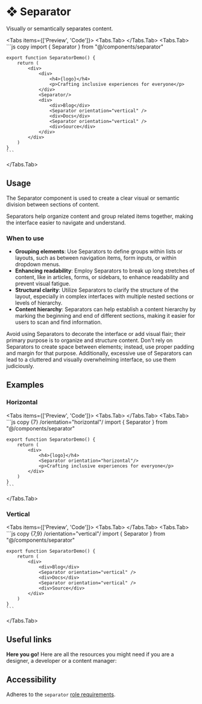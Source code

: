 
# ❖ Separator

Visually or semantically separates content.

<Tabs items={['Preview', 'Code']}>
  <Tabs.Tab>
    <SeparatorPreview />
  </Tabs.Tab>
  <Tabs.Tab>
    ```js copy
    import { Separator } from "@/components/separator"
 
    export function SeparatorDemo() {
        return (
            <div>
                <div>
                    <h4>{logo}</h4>
                    <p>Crafting inclusive experiences for everyone</p>
                </div>
                <Separator/>
                <div>
                    <div>Blog</div>
                    <Separator orientation="vertical" />
                    <div>Docs</div>
                    <Separator orientation="vertical" />
                    <div>Source</div>
                </div>
            </div>
        )
    }
    ```
  </Tabs.Tab>
</Tabs>

## Usage

The Separator component is used to create a clear visual or semantic division between sections of content. 

Separators help organize content and group related items together, making the interface easier to navigate and understand.

### When to use
- **Grouping elements**: Use Separators to define groups within lists or layouts, such as between navigation items, form inputs, or within dropdown menus.
- **Enhancing readability**: Employ Separators to break up long stretches of content, like in articles, forms, or sidebars, to enhance readability and prevent visual fatigue.
- **Structural clarity**: Utilize Separators to clarify the structure of the layout, especially in complex interfaces with multiple nested sections or levels of hierarchy.
- **Content hierarchy**: Separators can help establish a content hierarchy by marking the beginning and end of different sections, making it easier for users to scan and find information.

Avoid using Separators to decorate the interface or add visual flair; their primary purpose is to organize and structure content. Don't rely on Separators to create space between elements; instead, use proper padding and margin for that purpose. Additionally, excessive use of Separators can lead to a cluttered and visually overwhelming interface, so use them judiciously.

## Examples

### Horizontal

<Tabs items={['Preview', 'Code']}>
  <Tabs.Tab>
    <SeparatorHorizontal />
  </Tabs.Tab>
  <Tabs.Tab>
    ```js copy {7} /orientation="horizontal"/
    import { Separator } from "@/components/separator"
 
    export function SeparatorDemo() {
        return (
            <div>
                <h4>{logo}</h4>
                <Separator orientation="horizontal"/>
                <p>Crafting inclusive experiences for everyone</p>
            </div> 
        )
    }
    ```
  </Tabs.Tab>
</Tabs>

### Vertical

<Tabs items={['Preview', 'Code']}>
  <Tabs.Tab>
    <SeparatorVertical />
  </Tabs.Tab>
  <Tabs.Tab>
    ```js copy {7,9} /orientation="vertical"/
    import { Separator } from "@/components/separator"
 
    export function SeparatorDemo() {
        return (
            <div>
                <div>Blog</div>
                <Separator orientation="vertical" />
                <div>Docs</div>
                <Separator orientation="vertical" />
                <div>Source</div>
            </div>
        )
    }
    ```
  </Tabs.Tab>
</Tabs>

## Useful links

**Here you go!** Here are all the resources you might need if you are a designer, a developer or a content manager:

<Cards className='mt-8'>
  <Card
    title="🤖 Storybook"
    href="https://main--653e613f4feb85c1b6467ba7.chromatic.com/?path=/docs/components-separator--documentation"
  />
  <Card
    title="🪄 Figma"
    href="https://www.figma.com/file/acdO58jx9zgGfkKu6htrx2/%F0%9F%94%B5-Fusillo-Design-System?type=design&node-id=540%3A8876&mode=design&t=7r34RfU06jHXNJDx-1"
  />
</Cards>  

## Accessibility

Adheres to the `separator` [role requirements](https://www.w3.org/TR/wai-aria-1.2/#separator).